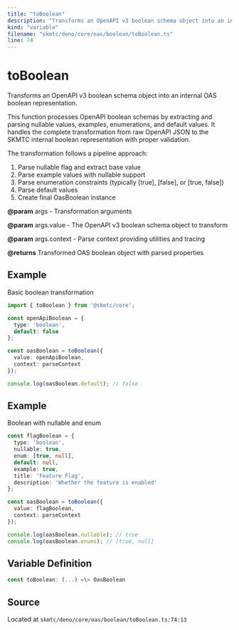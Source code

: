 ```yaml
---
title: "toBoolean"
description: "Transforms an OpenAPI v3 boolean schema object into an internal OAS boolean representation."
kind: "variable"
filename: "skmtc/deno/core/oas/boolean/toBoolean.ts"
line: 74
---
```


# toBoolean

Transforms an OpenAPI v3 boolean schema object into an internal OAS boolean representation.

This function processes OpenAPI boolean schemas by extracting and parsing nullable values,
examples, enumerations, and default values. It handles the complete transformation from
raw OpenAPI JSON to the SKMTC internal boolean representation with proper validation.

The transformation follows a pipeline approach:
1. Parse nullable flag and extract base value
2. Parse example values with nullable support
3. Parse enumeration constraints (typically [true], [false], or [true, false])
4. Parse default values
5. Create final OasBoolean instance


**@param** args - Transformation arguments

**@param** args.value - The OpenAPI v3 boolean schema object to transform

**@param** args.context - Parse context providing utilities and tracing

**@returns** Transformed OAS boolean object with parsed properties


## Example

Basic boolean transformation
```typescript
import { toBoolean } from '@skmtc/core';

const openApiBoolean = {
  type: 'boolean',
  default: false
};

const oasBoolean = toBoolean({
  value: openApiBoolean,
  context: parseContext
});

console.log(oasBoolean.default); // false
```


## Example

Boolean with nullable and enum
```typescript
const flagBoolean = {
  type: 'boolean',
  nullable: true,
  enum: [true, null],
  default: null,
  example: true,
  title: 'Feature Flag',
  description: 'Whether the feature is enabled'
};

const oasBoolean = toBoolean({
  value: flagBoolean,
  context: parseContext
});

console.log(oasBoolean.nullable); // true
console.log(oasBoolean.enums); // [true, null]
```

## Variable Definition

```typescript
const toBoolean: (...) =\> OasBoolean
```

## Source

Located at `skmtc/deno/core/oas/boolean/toBoolean.ts:74:13`
